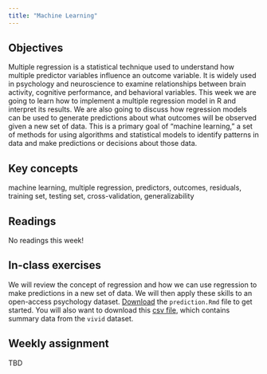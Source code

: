 ```yaml
---
title: "Machine Learning"
---
```


## Objectives

Multiple regression is a statistical technique used to understand how multiple predictor variables influence an outcome variable. It is widely used in psychology and neuroscience to examine relationships between brain activity, cognitive performance, and behavioral variables. This week we are going to learn how to implement a multiple regression model in R and interpret its results. We are also going to discuss how regression models can be used to generate predictions about what outcomes will be observed given a new set of data. This is a primary goal of "machine learning," a set of methods for using algorithms and statistical models to identify patterns in data and make predictions or decisions about those data.

::: {.callout-note icon="false"}
## Key concepts

machine learning, multiple regression, predictors, outcomes, residuals, training set, testing set, cross-validation, generalizability
:::

## Readings

No readings this week!

## In-class exercises

We will review the concept of regression and how we can use regression to make predictions in a new set of data. We will then apply these skills to an open-access psychology dataset. [Download](../files/prediction.Rmd) the `prediction.Rmd` file to get started. You will also want to download this [csv file](../files/vivid_df_avg.csv), which contains summary data from the `vivid` dataset.

## Weekly assignment

TBD
